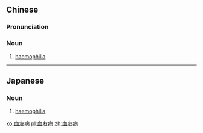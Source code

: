 ==Chinese==
{{zh-forms}}

===Pronunciation===
{{zh-pron
|m=血yǒubìng
|c=hyut3 jau5 beng6
|cat=n
}}

===Noun===
{{zh-noun}}

# {{lb|zh|pathology}} [[haemophilia]]

----
==Japanese==
{{ja-kanjitab|けつ|ゆう|びょう|yomi=on}}

===Noun===
{{ja-noun|けつゆうびょう}}

# {{lb|ja|pathology}} [[haemophilia]]

[[ko:血友病]]
[[pl:血友病]]
[[zh:血友病]]